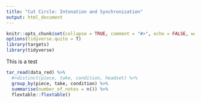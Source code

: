 ```yaml
---
title: "Cut Circle: Intonation and Synchronization"
output: html_document
---
```


```r
knitr::opts_chunk$set(collapse = TRUE, comment = "#>", echo = FALSE, warnings = FALSE)
options(tidyverse.quite = T)
library(targets)
library(tidyverse)

```

This is a test

```r
tar_read(data_red) %>% 
  #>distinct(piece, take, condition, headset) %>% 
  group_by(piece, take, condition) %>% 
  summarise(number_of_notes = n()) %>% 
  flextable::flextable()
```

